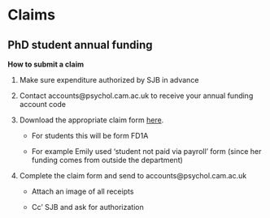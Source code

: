 # Claims {#claims}

## PhD student annual funding

**How to submit a claim**

1.  Make sure expenditure authorized by SJB in advance

2.  Contact accounts\@psychol.cam.ac.uk to receive your annual funding account code

3.  Download the appropriate claim form [here](https://www.finance.admin.cam.ac.uk/expense-forms).

    -   For students this will be form FD1A

    -   For example Emily used 'student not paid via payroll' form (since her funding comes from outside the department)

4.  Complete the claim form and send to accounts\@psychol.cam.ac.uk

    -   Attach an image of all receipts

    -   Cc' SJB and ask for authorization
